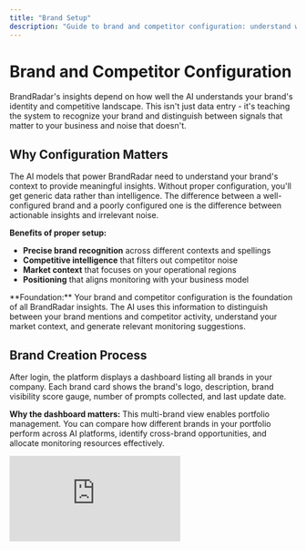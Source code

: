 ```yaml
---
title: "Brand Setup"
description: "Guide to brand and competitor configuration: understand why accurate setup drives meaningful brand intelligence"
---
```


# Brand and Competitor Configuration

BrandRadar's insights depend on how well the AI understands your brand's identity and competitive landscape. This isn't just data entry - it's teaching the system to recognize your brand and distinguish between signals that matter to your business and noise that doesn't.

## Why Configuration Matters

The AI models that power BrandRadar need to understand your brand's context to provide meaningful insights. Without proper configuration, you'll get generic data rather than intelligence. The difference between a well-configured brand and a poorly configured one is the difference between actionable insights and irrelevant noise.

**Benefits of proper setup:**
- **Precise brand recognition** across different contexts and spellings
- **Competitive intelligence** that filters out competitor noise
- **Market context** that focuses on your operational regions
- **Positioning** that aligns monitoring with your business model

<Info>
**Foundation:** Your brand and competitor configuration is the foundation of all BrandRadar insights. The AI uses this information to distinguish between your brand mentions and competitor activity, understand your market context, and generate relevant monitoring suggestions.
</Info>

## Brand Creation Process

After login, the platform displays a dashboard listing all brands in your company. Each brand card shows the brand's logo, description, brand visibility score gauge, number of prompts collected, and last update date.

**Why the dashboard matters:** This multi-brand view enables portfolio management. You can compare how different brands in your portfolio perform across AI platforms, identify cross-brand opportunities, and allocate monitoring resources effectively.

<div style={{position: 'relative', paddingBottom: 'calc(47.46527777777778% + 41px)', height: 0, width: '100%'}}>
  <iframe 
    src="https://demo.arcade.software/Cq2dWWg7mnyIruRTezvz?embed&embed_mobile=tab&embed_desktop=inline&show_copy_link=true" 
    title="Set Up a New Brand Profile in BrandRadar" 
    frameBorder="0" 
    loading="lazy" 
    webkitAllowFullScreen 
    mozAllowFullScreen 
    allowFullScreen 
    allow="clipboard-write" 
    style={{position: 'absolute', top: 0, left: 0, width: '100%', height: '100%', colorScheme: 'light'}}
  />
</div>

<Steps>
  <Step title="Access Brand Dashboard">
    After logging in, you'll see the main dashboard with all your company's brands displayed as cards. This portfolio view helps you understand your multi-brand approach at a glance.
  </Step>
  <Step title="Create New Brand">
    Click the "Create a new brand" card to begin the brand creation process. Each new brand represents a monitoring framework tailored to that brand's unique position.
  </Step>
  <Step title="Step 1: Brand Recognition Framework">
    Enter the Brand name, Brand website, and alternative names/variations. The modal shows a progress bar indicating this is step 1 of 3.
    
    **Reasoning:** This step teaches the AI to recognize your brand across different contexts. Brand variations are crucial because people don't always refer to your brand consistently - misspellings, abbreviations, and alternative names all need to be captured to avoid missing relevant mentions.
  </Step>
  <Step title="Step 2: Market Context Definition">
    Select the geographic locations where your brand operates. This helps the AI understand your market presence.
    
    **Reasoning:** Geographic context prevents false signals from international competitors or unrelated brands with similar names. It also helps the AI understand your market scope and focus monitoring on regions where you actually compete.
  </Step>
  <Step title="Step 3: Positioning">
    Complete the final step by providing:
    - What your brand does
    - What you're known for
    - Add your main competitors
    
    **Reasoning:** This information helps the AI understand your brand's position and competitive landscape. It enables the system to distinguish between your brand mentions and competitor activity, and generates relevant monitoring suggestions aligned with your business model.
  </Step>
  <Step title="Review Monitoring Framework">
    After completing brand creation, you'll see auto-generated topics and prompts based on your brand information. You can accept, decline, or modify these suggestions.
    
    **Reasoning:** These suggestions aren't random - they're generated based on your brand description and competitive landscape. Your choices here define what conversations BrandRadar will track and analyze, shaping your entire monitoring approach.
  </Step>
  <Step title="Brand Appears in Dashboard">
    After completing the onboarding, your new brand appears in the dashboard with View and Manage buttons for quick navigation.
    
    **Reasoning:** The dashboard becomes your command center, showing how this brand performs relative to others in your portfolio and providing quick access to insights.
  </Step>
</Steps>

<Note>
**Brand Cards:** Each brand card displays key information including logo, description, visibility score gauge, prompt count, and last update date. The visibility score shows your brand's composite signal across AI platforms, while prompt count indicates the breadth of your monitoring approach.
</Note>

## 2.1 Brand Detail Configuration

Click the **Data builder** icon (connected nodes symbol) in the left navigation bar. A header appears with tabs for Prompts, Topics, Brand details, and Competitor details.

Select **Brand details**. You'll see fields for your Brand name, Website, Brand variations, and Operating locations. These fields aren't just data entry - they're configuration that teaches the AI how to recognize and understand your brand.

**Why brand details matter:**
- **Brand variations** ensure you capture all relevant mentions across different spellings and contexts
- **Operating locations** focus monitoring on your actual markets, preventing false signals from irrelevant regions
- **Brand descriptions** help the AI understand your business model and generate relevant monitoring suggestions

Use the **What does your brand do?** and **What are you known for?** text boxes to describe your products or services. These descriptions are crucial for monitoring - they help the AI understand your brand's position and generate prompts that align with your business model.

<Steps>
  <Step title="Navigate to Configuration">
    Click the Data builder icon in the left sidebar to access your configuration options.
  </Step>
  <Step title="Select Brand Details Tab">
    Choose the "Brand details" tab from the available options to configure your brand's identity.
  </Step>
  <Step title="Configure Brand Information">
    Complete all required fields with accurate information about your brand. Remember: this configuration shapes all future insights.
  </Step>
  <Step title="Save Configuration">
    Click "Save changes" to store your brand configuration and update the AI's understanding of your brand.
  </Step>
</Steps>

<Card
  title="Access BrandRadar"
  icon="radar"
  href="https://app.brandradar.ai"
>
  Click here to access the BrandRadar application
</Card>

Click **Save changes** to store your edits.

<AccordionGroup>
  <Accordion icon="building" title="Brand Information Fields">
    **Essential Brand Details:**
    - **Brand Name**: Your primary brand name (the foundation of all recognition)
    - **Website**: Your main website URL (helps AI understand your digital presence)
    - **Brand Variations**: Common misspellings, abbreviations, and alternative names (crucial for comprehensive monitoring)
    - **Operating Locations**: Geographic areas where you operate (prevents false signals from irrelevant markets)
    
    <Tip>Be comprehensive with brand variations - this helps our AI better identify and track your brand across platforms, ensuring you don't miss relevant mentions due to spelling variations.</Tip>
  </Accordion>
  
  <Accordion icon="pencil" title="Brand Descriptions">
    **Description Fields:**
    - **What does your brand do?**: Describe your products or services (shapes monitoring focus)
    - **What are you known for?**: Key differentiators and brand attributes (influences prompt generation)
    
    <Warning>These descriptions are crucial for AI understanding - they determine what conversations the AI will monitor and how it will interpret your brand's position in the market.</Warning>
  </Accordion>
</AccordionGroup>

## 2.2 Competitor Intelligence Configuration

Still within **Data builder**, switch to the **Competitor details** tab. Here you'll find a table listing competitors with editable fields for their domains.

**Why competitor configuration matters:**
- **Competitive intelligence** that filters out competitor noise from your brand analytics
- **Market positioning** that helps you understand your relative position in the competitive landscape
- **Benchmarking** that enables you to compare your brand's performance against competitors
- **Opportunity identification** that reveals gaps in competitor coverage or emerging competitive threats

Enter each competitor's name and website. Accurate competitor details allow the AI to distinguish between your brand mentions and competitor activity, providing cleaner insights about your brand's performance.

<AccordionGroup>
  <Accordion icon="users" title="Competitor Addition">
    **Steps to Add Competitors:**
    1. Navigate to Data builder → Competitor details
    2. Click "Add Competitor" or similar button
    3. Enter competitor name and website
    4. Add any known brand variations
    5. Save the competitor information
    
    <Note>You can add or remove competitors at any time, but changes may take 24-48 hours to take effect as the AI updates its understanding of the competitive landscape.</Note>
  </Accordion>
  
  <Accordion icon="chart-line" title="Competitor Management">
    **Managing Competitor Data:**
    - Edit existing competitor information (keep competitive intelligence current)
    - Remove outdated competitors (focus on active threats)
    - Categorize competitors by market position (understand competitive hierarchy)
    - Set monitoring priority levels (allocate resources effectively)
    
    <Tip>Start with 3-5 key competitors and expand based on your monitoring needs. Focus on competitors that directly impact your market position and goals.</Tip>
  </Accordion>
</AccordionGroup>

